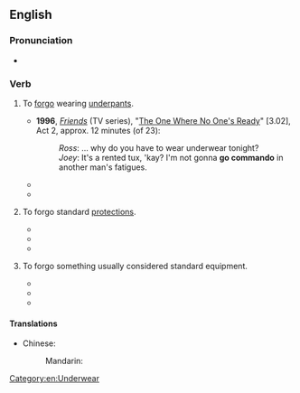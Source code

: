 ==English==
{{wikipedia|going commando}}

===Pronunciation===
* {{audio|en-au-go commando.ogg|Audio (AU)|lang=en}}

===Verb===
{{en-verb|goes commando|going commando|went commando|gone commando}}

# {{lb|en|idiomatic|intransitive}} To [[forgo]] wearing [[underpants]].
#* '''1996''', ''[[w:Friends|Friends]]'' (TV series), "[[w:The One Where No One's Ready|The One Where No One's Ready]]" [3.02], Act 2, approx. 12 minutes (of 23):
#*: ''Ross'': … why do you have to wear underwear tonight?
#*: ''Joey'': It's a rented tux, 'kay? I'm not gonna '''go commando''' in another man's fatigues.
#* {{quote-book|year=2008 |title=The Guy Not Taken |author=Jennifer Weiner  |page= |ISBN=1847395783 |passage=A little girl in pink exited one of the stalls with her mother behind her. “I wear big girl underpants now!” she proclaimed. She looked up at my sister. “Do you wear big girl underpants?” Nicki stared down at her. “No, I generally '''go commando'''.” }}
#* {{quote-book|year=2012|title=Desperately Seeking Shapeshifter |author=Jessica Sims  |page= |ISBN= 1451661843|passage=Cute, but I saw a panty line. I stripped my panties off.  No time to do more shopping—I'd just '''go commando'''. }}
# {{lb|en|more generally}} To forgo standard [[protection]]s.
#* {{quote-book|year=2005|title=Surviving Twilight: A soldier's chronicle of daily life in Iraq |author=Shane A. Bernskoetter  |page= |ISBN=1419619179 |passage=I was one of the only soldiers out there wearing hearing protection; all the rest just '''went commando'''.  }}
#* {{quote-journal|date=September 16, 2013|work=Huffington Post |title=Is Anything Safe Online?  |author=Michael Gregg|volume=|number=|passage=Does this mean you shouldn’t bother setting a password on your network?  Absolutely not — WPA/WPA2 are still much better options than WEP or '''going commando''', but it's important to realize that these “protected” setups aren't bulletproof.}}
#* {{quote-journal|date=May 22, 2016|work=CNET- |title=Why I'll never buy an iPhone case  |author=Chris Matyszczyk|volume=|number=|passage=It may even be a minority of one. I carry my phone around just the way the deities made it. It happens to be an iPhone, but I'd feel just the same about a Samsung Galaxy -- especially the Edge series, which strikes me as quite beautiful. Is there no way you can let your phone '''go commando'''?}}
# {{lb|en|rare}} To forgo something usually considered standard equipment.
#* {{quote-book|year=2011|title=Digital Landscape and Nature Photography For Dummies  |author=Doug Sahlin  |page=134 |ISBN= |passage=When you want to learn how to use a specific piece of gear, such as a new lens, or master a specific technique, I advise that you '''go commando'''. When you '''go commando''', you take just enough gear to master the technique you want to learn or only the lens with which you want to become more familiar. }}
#* {{quote-journal|date=August 24, 2015|work=Entrepreneur |title=10 Ways to Kill the Distractions and Supercharge Your Productivity  |author=Firas Kittaneh|volume=|number=|passage=Coding Horror author Jeff Atwood believes, “One of the quickest ways to increase your productivity on the computer is to '''go commando''': stop using the mouse.”}}
#* {{quote-journal|date=March 9, 2016|work=Campus Technology |title=How to Go Textbook Free  |author=Dian Schaffhauser|volume=|number=|passage=The University of Maryland University College is the largest institution in the country to '''go "commando"''' on textbooks.}}

====Translations====
{{trans-top|without underwear}}
* Chinese:
*: Mandarin: {{t+|cmn|真空}}
{{trans-bottom}}

[[Category:en:Underwear]]